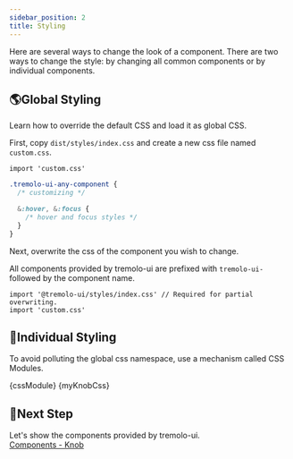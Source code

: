 ```yaml
---
sidebar_position: 2
title: Styling
---
```




Here are several ways to change the look of a component.
There are two ways to change the style: by changing all common components or by individual components.

## 🌎Global Styling

Learn how to override the default CSS and load it as global CSS.

First, copy `dist/styles/index.css` and create a new css file named `custom.css`.

```tsx title="index.tsx"
import 'custom.css'
```

```css
.tremolo-ui-any-component {
  /* customizing */

  &:hover, &:focus {
    /* hover and focus styles */
  }
}
```

Next, overwrite the css of the component you wish to change.

All components provided by tremolo-ui are prefixed with `tremolo-ui-` followed by the component name.

```tsx title="index.tsx"
import '@tremolo-ui/styles/index.css' // Required for partial overwriting.
import 'custom.css'
```

## 🧩Individual Styling

To avoid polluting the global css namespace, use a mechanism called CSS Modules.

<Tabs>
  <TabItem value="index.tsx" default>
    <CodeBlock
      jsx
      live
      expand
      showCode
      sourcePath="examples/tutorials/react/styling/global.tsx"
    >{cssModule}</CodeBlock>
  </TabItem>
  <TabItem value="my-knob.module.css" default>
    <CodeBlock language='css'
    >{myKnobCss}</CodeBlock>
  </TabItem>
</Tabs>


## 🧭Next Step

Let's show the components provided by tremolo-ui.  
[Components - Knob](/docs/components/knob/)
